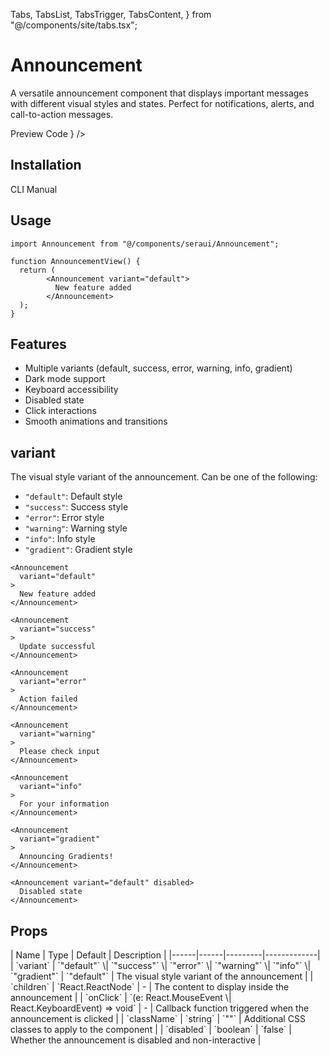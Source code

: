   Tabs,
  TabsList,
  TabsTrigger,
  TabsContent,
} from "@/components/site/tabs.tsx";

<AI dir="left"/>

# Announcement

A versatile announcement component that displays important messages with different visual styles and states. Perfect for notifications, alerts, and call-to-action messages.

<Tabs defaultValue="preview" className="">
  <TabsList>
    <TabsTrigger value="preview">Preview</TabsTrigger>
    <TabsTrigger value="code">Code</TabsTrigger>
  </TabsList>
  <TabsContent value="preview">
    <ComponentRenderer component={<AnnouncementView />} />
  </TabsContent>
  <TabsContent value="code">
    <CodeBlock filePath="src/app/docs/announcement/announcement-view.tsx" />
  </TabsContent>
</Tabs>

## Installation

<Tabs defaultValue="cli" className="">
  <TabsList>
    <TabsTrigger value="cli">CLI</TabsTrigger>
    <TabsTrigger value="manual">Manual</TabsTrigger>
  </TabsList>
  <TabsContent value="cli">
    <Cli command={`add announcement.json`} />
  </TabsContent>

  <TabsContent value="manual">
    <CodeBlock filePath="src/app/docs/announcement/announcement.tsx" />
  </TabsContent>
</Tabs>



## Usage

```tsx
import Announcement from "@/components/seraui/Announcement";

function AnnouncementView() {
  return (
        <Announcement variant="default">
          New feature added
        </Announcement>
  );
}
```


## Features

- Multiple variants (default, success, error, warning, info, gradient)
- Dark mode support
- Keyboard accessibility
- Disabled state
- Click interactions
- Smooth animations and transitions



## variant
The visual style variant of the announcement. Can be one of the following:

- `"default"`: Default style
- `"success"`: Success style
- `"error"`: Error style
- `"warning"`: Warning style
- `"info"`: Info style
- `"gradient"`: Gradient style

```tsx
<Announcement
  variant="default"
>
  New feature added
</Announcement>

<Announcement
  variant="success"
>
  Update successful
</Announcement>

<Announcement
  variant="error"
>
  Action failed
</Announcement>

<Announcement
  variant="warning"
>
  Please check input
</Announcement>

<Announcement
  variant="info"
>
  For your information
</Announcement>

<Announcement
  variant="gradient"
>
  Announcing Gradients!
</Announcement>

<Announcement variant="default" disabled>
  Disabled state
</Announcement>
```


## Props

<MdxTable>
| Name | Type | Default | Description |
|------|------|---------|-------------|
| `variant` | `"default"` \| `"success"` \| `"error"` \| `"warning"` \| `"info"` \| `"gradient"` | `"default"` | The visual style variant of the announcement |
| `children` | `React.ReactNode` | - | The content to display inside the announcement |
| `onClick` | `(e: React.MouseEvent \| React.KeyboardEvent) => void` | - | Callback function triggered when the announcement is clicked |
| `className` | `string` | `""` | Additional CSS classes to apply to the component |
| `disabled` | `boolean` | `false` | Whether the announcement is disabled and non-interactive |

</MdxTable>